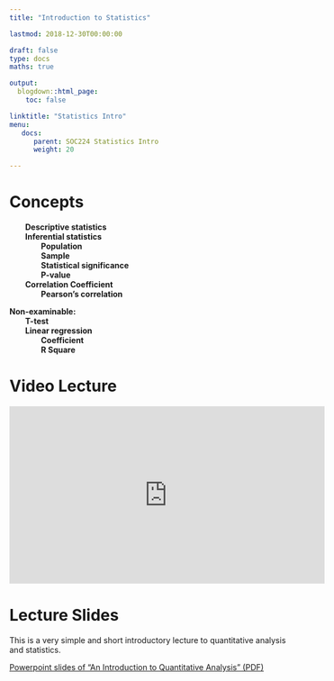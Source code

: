```yaml
---
title: "Introduction to Statistics"

lastmod: 2018-12-30T00:00:00

draft: false
type: docs
maths: true	

output:
  blogdown::html_page:
    toc: false

linktitle: "Statistics Intro"
menu:
   docs:
      parent: SOC224 Statistics Intro
      weight: 20

---
```


# Concepts 

<b style="padding-left: 2em">Descriptive statistics<br></b>
<b style="padding-left: 2em">Inferential statistics<br></b>
<b style="padding-left: 4em">Population<br></b>
<b style="padding-left: 4em">Sample<br></b>
<b style="padding-left: 4em">Statistical significance<br></b>
<b style="padding-left: 4em">P-value<br></b>
<b style="padding-left: 2em">Correlation Coefficient<br></b>
<b style="padding-left: 4em">Pearson's correlation<br></b>

**Non-examinable:** <br>
<b style="padding-left: 2em">T-test<br></b>
<b style="padding-left: 2em">Linear regression<br></b>
<b style="padding-left: 4em">Coefficient<br></b>
<b style="padding-left: 4em">R Square<br></b>

# Video Lecture

<iframe width="560" height="315" src="https://www.youtube.com/watch?v=QRsWhdX2kaQ" frameborder="0" allowfullscreen></iframe>


# Lecture Slides

This is a very simple and short introductory lecture to quantitative analysis and statistics.

[Powerpoint slides of "An Introduction to Quantitative Analysis" (PDF)](/docs/intro to statistics v01.pdf)

